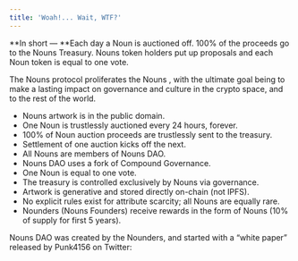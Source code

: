 ```yaml
---
title: 'Woah!... Wait, WTF?'
---
```


**In short — **Each day a Noun is auctioned off. 100% of the proceeds go to the Nouns Treasury. Nouns token holders put up proposals and each Noun token is equal to one vote.&#x20;

The Nouns protocol proliferates the Nouns <Nutshell children="meme" glossaryEntry="content/glossary/Meme.mdx" />, with the ultimate goal being to make a lasting impact on governance and culture in the crypto space, and to the rest of the world.

* Nouns artwork is in the public domain.
* One Noun is trustlessly auctioned every 24 hours, forever.
* 100% of Noun auction proceeds are trustlessly sent to the treasury.
* Settlement of one auction kicks off the next.
* All Nouns are members of Nouns DAO.
* Nouns DAO uses a fork of Compound Governance.
* One Noun is equal to one vote.
* The treasury is controlled exclusively by Nouns via governance.
* Artwork is generative and stored directly on-chain (not IPFS).
* No explicit rules exist for attribute scarcity; all Nouns are equally rare.
* Nounders (Nouns Founders) receive rewards in the form of Nouns (10% of supply for first 5 years).

Nouns DAO was created by the Nounders, and started with a “white paper” released by Punk4156 on Twitter:

<Tweet tweetLink="punk4156/status/1400154938186031104" align="center" hideConversation={false} />

